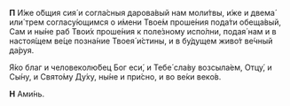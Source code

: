 **П** И́же о́бщия сия́ и согла́сныя дарова́вый нам моли́твы, и́же и двема́ или́ трем согласу́ющимся о и́мени Твое́м проше́ния пода́ти обеща́вый, Сам и ны́не раб Твои́х проше́ния к поле́зному испо́лни, подая́ нам и в настоя́щем ве́це позна́ние Твоея́ и́стины, и в бу́дущем живо́т ве́чный да́руя.

Я́ко благ и человеколю́бец Бог еси́, и Тебе́ сла́ву возсыла́ем, Отцу́, и Сы́ну, и Свято́му Ду́ху, ны́не и при́сно, и во ве́ки веко́в.

**Н** Ами́нь.
